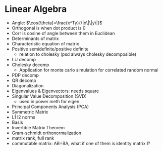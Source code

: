 # Linear Algebra {#linalg}

- Angle: $\cos{\theta}=\frac{x^Ty}{\|x\|\|y\|}$
- Orthogonal is when dot product is 0
- Corr is cosine of angle between them in Euclidean
- Determinants of matrix
- Characteristic equation of matrix 
- Positive semidefinite/positive definite
  - relation to cholesky (psd always cholesky decomposible)
- LU decomp
- Cholesky decomp
  - Application for monte carlo simulation for correlated random normal
- PDP decomp
- QR decomp
- Diagonalization
- Eigenvalues & Eigenvectors: needs square
- Singular Value Decomposition (SVD)
  - used in power meth for eigen
- Principal Components Analysis (PCA)
- Symmetric Matrix
- L1 l2 norms
- Basis
- Invertible Matrix Theorem
- Gram-schmidt orthonormalization
- matrix rank, full rank
- commutable matrix: AB=BA, what if one of them is identity matrix I?
